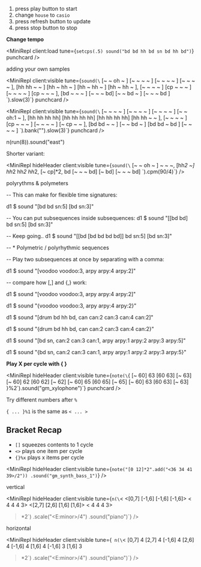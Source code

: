 <Box>

1. press play button to start
2. change `house` to `casio`
3. press refresh button to update
4. press stop button to stop

</Box>

**Change tempo**

<MiniRepl
  client:load
  tune={`setcps(.5)
sound("bd bd hh bd sn bd hh bd")`}
  punchcard
/>

adding your own samples

<MiniRepl
  client:visible
  tune={`sound(\`
[~  ~  oh ~ ] [~  ~  ~  ~ ] [~  ~  ~  ~ ] [~  ~  ~  ~ ],
[hh hh ~  ~ ] [hh ~  hh ~ ] [hh ~  hh ~ ] [hh ~  hh ~ ],
[~  ~  ~  ~ ] [cp ~  ~  ~ ] [~  ~  ~  ~ ] [cp ~  ~  ~ ],
[bd ~  ~  ~ ] [~  ~  ~  bd] [~  ~  bd ~ ] [~  ~  ~ bd ]
\`).slow(3)`}
  punchcard
/>

<MiniRepl
  client:visible
  tune={`sound(\`
[~  ~  ~  ~ ] [~  ~  ~  ~ ] [~  ~  ~  ~ ] [~  ~  oh:1 ~ ],
[hh hh hh hh] [hh hh hh hh] [hh hh hh hh] [hh hh ~  ~ ],
[~  ~  ~  ~ ] [cp ~  ~  ~ ] [~  ~  ~  ~ ] [~  cp ~  ~ ],
[bd bd ~  ~ ] [~  ~  bd ~ ] [bd bd ~ bd ] [~  ~  ~  ~ ]
\`).bank("<RolandTR808 AkaiMPC60>").slow(3)`}
  punchcard
/>

n(run(8)).sound("east")

Shorter variant:

<MiniRepl
  hideHeader
  client:visible
  tune={`sound(\`
[~  ~  oh ~ ] ~ ~ ~,
[hh*2 ~] hh*2 hh*2 hh*2,
[~ cp]*2,
bd [~  ~  ~  bd] [~  bd] [~  ~  ~ bd]
\`).cpm(90/4)`}
/>

polyrythms & polymeters

-- This can make for flexible time signatures:

d1 $ sound "[bd bd sn:5] [bd sn:3]"

-- You can put subsequences inside subsequences:
d1 $ sound "[[bd bd] bd sn:5] [bd sn:3]"

-- Keep going..
d1 $ sound "[[bd [bd bd bd bd]] bd sn:5] [bd sn:3]"

-- \* Polymetric / polyrhythmic sequences

-- Play two subsequences at once by separating with a comma:

d1 $ sound "[voodoo voodoo:3, arpy arpy:4 arpy:2]"

-- compare how [,] and {,} work:

d1 $ sound "[voodoo voodoo:3, arpy arpy:4 arpy:2]"

d1 $ sound "{voodoo voodoo:3, arpy arpy:4 arpy:2}"

d1 $ sound "[drum bd hh bd, can can:2 can:3 can:4 can:2]"

d1 $ sound "{drum bd hh bd, can can:2 can:3 can:4 can:2}"

d1 $ sound "[bd sn, can:2 can:3 can:1, arpy arpy:1 arpy:2 arpy:3 arpy:5]"

d1 $ sound "{bd sn, can:2 can:3 can:1, arpy arpy:1 arpy:2 arpy:3 arpy:5}"

**Play X per cycle with \{ \}**

<MiniRepl
  hideHeader
  client:visible
  tune={`note(\`{
[~ 60] 63 [60 63] [~ 63]
[~ 60] 62 [60 62] [~ 62]
[~ 60] 65 [60 65] [~ 65]
[~ 60] 63 [60 63] [~ 63]
}%2\`).sound("gm_xylophone")`}
  punchcard
/>

<Box>

Try different numbers after `%`

`{ ... }%1` is the same as `< ... >`

</Box>

## Bracket Recap

- `[]` squeezes contents to 1 cycle
- `<>` plays one item per cycle
- `{}%x` plays x items per cycle

<MiniRepl
  hideHeader
  client:visible
  tune={`note("[0 12]*2".add("<36 34 41 39>/2"))
.sound("gm_synth_bass_1")`}
/>

vertical

<MiniRepl
  hideHeader
  client:visible
  tune={`n(\`<
<[0,7] [-1,6] [-1,6] [-1,6]> 
< 4     4      4      3> 
<[2,7] [2,6]  [1,6]  [1,6]> 
< 4     4      4      3>
>*2\`)
.scale("<E:minor>/4")
.sound("piano")`}
/>

horizontal

<MiniRepl
  hideHeader
  client:visible
  tune={`
n(\`<
[0,7]  4 [2,7] 4
[-1,6] 4 [2,6] 4
[-1,6] 4 [1,6] 4
[-1,6] 3 [1,6] 3
>*2\`)
.scale("<E:minor>/4")
.sound("piano")`}
/>
